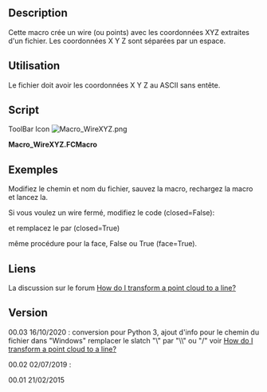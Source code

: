 <languages/>
{{Macro/fr
|Name=WireXYZ
|Icon=Macro_WireXYZ.png
|Description=Crée un wire avec les coordonnées x y z séparées par un espace. Les données sont extraites d'un fichier.<br/>{{ColoredText|(Ligne de commande, collez cette macro complète dans la console Python)}}.
|Author=Mario52
|Version=0.3
|Date=2020-10-16
|FCVersion=All
|SeeAlso=[[Macro_Dxf_To_Shape|Macro_Dxf_To_Shape]] [[Image:Macro_Dxf_To_Shape.png|24px]]
|Download=[https://www.freecadweb.org/wiki/images/0/0a/Macro_WireXYZ.png ToolBar Icon]
}}

==Description==

Cette macro crée un wire (ou points) avec les coordonnées XYZ extraites d'un fichier.
Les coordonnées X Y Z sont séparées par un espace. 

==Utilisation==

Le fichier doit avoir les coordonnées X Y Z au ASCII sans entête.

==Script==

ToolBar Icon [[Image:Macro_WireXYZ.png]]

'''Macro_WireXYZ.FCMacro'''

{{MacroCode|code=
# -*- coding: utf-8 -*-
from __future__ import unicode_literals
# created a wire with coordinate x y z separated (in the file without coma)
__title__= "Macro_WireXYZ"
__author__= "Mario52"
__date__= "2020/10/16"
__version__= "00.03"
##
#EX:
#0 0 0
#10 10 10
#15 20 25
#. . . .

from FreeCAD import Base
import Draft, Part

## path for Windows    : C:\yourPath\cloud.asc (create one error in Python (cause, the "\" is a command syntax in Python)
## replace "\" by "/"  result : C:/yourPath/cloud.asc 
## or replace the "\" by "\\" result : C:\\yourPath\\cloud.asc 

fichier = "C:\\yourPath\\cloud.asc"                          # path and name of file.txt

file = open(fichier, "r")                                  # open the file read
wire = []
X=Y=Z = 0.0

for ligne in file:
    coordinates = ligne.split()
    try:                                                        # for format PCD ignore the header
        X,Y,Z = coordinates                                     # separate the coordinates
#        Draft.makePoint(float(X),float(Y),float(Z))            # create points (uncomment for use)
        print(X," ",Y," ",Z)
        wire.append(FreeCAD.Vector(float(X),float(Y),float(Z))) # append the coordinates
    except Exception:
        None
file.close()
Draft.makeWire(wire,closed=False,face=False,support=None)   # create the wire open
#Draft.makeWire(wire,closed=True,face=False,support=None)   # create the wire closed (uncomment for use)

#Draft.makeBSpline(wire,closed=False,face=False,support=None)# create the BSpline open (uncomment for use)
#Draft.makeBSpline(wire,closed=True,face=False,support=None)# create the BSpline open (uncomment for use)

App.ActiveDocument.recompute()

}}


== Exemples ==

{{Code|code=
0 240.42686 0

20 243.83054 0

40 247.33677 0

60 250.94702 0

80 254.66283 0

100 258.48575 0

...
}}
Modifiez le chemin et nom du fichier, sauvez la macro, rechargez la macro et lancez la.

{{Code|code=
fichier = "C:\yourPath\cloud.asc"                          # path and name of file.txt

## path for Windows    : C:\yourPath\cloud.asc (create one error in Python (cause, the "\" is a command syntax in Python)
## replace "\" by "/"  result : C:/yourPath/cloud.asc 
## or replace the "\" by "\\" result : C:\\yourPath\\cloud.asc 

}}

Si vous voulez un wire fermé, modifiez le code (closed=False):

{{Code|code=
Draft.makeWire(wire,closed=False,face=False,support=None)   # create the wire open
}}


et remplacez le par (closed=True)

{{Code|code=
Draft.makeWire(wire,closed=True,face=False,support=None)   # create the wire closed
}}

même procédure pour la face, False ou True (face=True).


==Liens==
La discussion sur le forum [http://forum.freecadweb.org/viewtopic.php?f=3&t=7828 How do I transform a point cloud to a line?]

==Version==

00.03 16/10/2020 : conversion pour Python 3, ajout d'info pour le chemin du  fichier dans "Windows" remplacer le slatch  "\" par "\\" ou "/" voir [https://forum.freecadweb.org/viewtopic.php?f=3&t=7828 How do I transform a point cloud to a line?]

00.02 02/07/2019 : 

00.01 21/02/2015